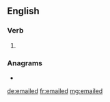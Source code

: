 {{also|e-mailed}}
==English==

===Verb===
{{head|en|verb form}}

# {{en-past of|email}}

===Anagrams===
* {{l|en|limeade}}

[[de:emailed]]
[[fr:emailed]]
[[mg:emailed]]